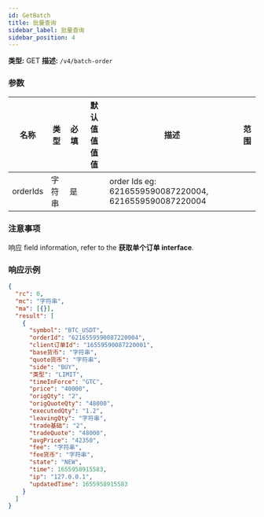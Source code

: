 ```yaml
---
id: GetBatch
title: 批量查询
sidebar_label: 批量查询
sidebar_position: 4
---
```


**类型:** GET **描述:** `/v4/batch-order`

### 参数

| 名称 | 类型 | 必填 | 默认值值值值 | 描述 | 范围 |
| --- | --- | --- | --- | --- | --- |
| orderIds | 字符串 | 是 |  | order Ids eg: 6216559590087220004, 6216559590087220004 |  |

### 注意事项

响应 field information, refer to the **获取单个订单 interface**.

### 响应示例

```json title="响应"
{
  "rc": 0,
  "mc": "字符串",
  "ma": [{}],
  "result": [
    {
      "symbol": "BTC_USDT",
      "orderId": "6216559590087220004",
      "client订单Id": "16559590087220001",
      "base货币": "字符串",
      "quote货币": "字符串",
      "side": "BUY",
      "类型": "LIMIT",
      "timeInForce": "GTC",
      "price": "40000",
      "origQty": "2",
      "origQuoteQty": "48000",
      "executedQty": "1.2",
      "leavingQty": "字符串",
      "trade基础": "2",
      "tradeQuote": "48000",
      "avgPrice": "42350",
      "fee": "字符串",
      "fee货币": "字符串",
      "state": "NEW",
      "time": 1655958915583,
      "ip": "127.0.0.1",
      "updatedTime": 1655958915583
    }
  ]
}
```
